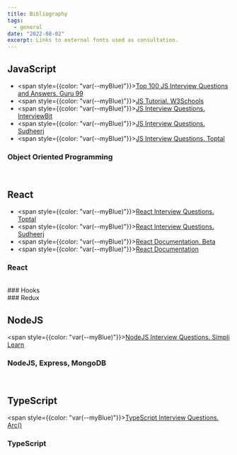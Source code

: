 ```yaml
---
title: Bibliography
tags:
  - general
date: "2022-08-02"
excerpt: Links to external fonts used as consultation. 
---
```


## JavaScript
- <span style={{color: "var(--myBlue)"}}>[Top 100 JS Interview Questions and Answers. Guru 99](https://www.guru99.com/javascript-interview-questions-answers.html)</span>
- <span style={{color: "var(--myBlue)"}}>[JS Tutorial. W3Schools](https://www.w3schools.com/js/)</span>
- <span style={{color: "var(--myBlue)"}}>[JS Interview Questions. InterviewBit](https://www.interviewbit.com/javascript-interview-questions/)</span>
- <span style={{color: "var(--myBlue)"}}>[JS Interview Questions. Sudheerj](https://github.com/sudheerj/javascript-interview-questions)</span>
- <span style={{color: "var(--myBlue)"}}>[JS Interview Questions. Toptal](https://www.toptal.com/javascript/interview-questions)</span>

### Object Oriented Programming
<YouTube id="4l3bTDlT6ZI" />   
<br/>

## React

- <span style={{color: "var(--myBlue)"}}>[React Interview Questions. Toptal](https://www.toptal.com/react/interview-questions)</span> 
- <span style={{color: "var(--myBlue)"}}>[React Interview Questions. Sudheerj](https://github.com/sudheerj/reactjs-interview-questions)</span>
- <span style={{color: "var(--myBlue)"}}>[React Documentation. Beta](https://beta.reactjs.org/)</span>
- <span style={{color: "var(--myBlue)"}}>[React Documentation](https://reactjs.org/)</span>

### React 
<YouTube id="QFaFIcGhPoM" />   
<br/>
### Hooks
<YouTube id="cF2lQ_gZeA8" />   
<br/>
### Redux
<YouTube id="9boMnm5X9ak" />   
<br/>

## NodeJS 

<span style={{color: "var(--myBlue)"}}>[NodeJS Interview Questions. Simpli Learn](https://www.simplilearn.com/tutorials/nodejs-tutorial/nodejs-interview-questions)</span>      
  
### NodeJS, Express, MongoDB
<YouTube id="zb3Qk8SG5Ms" />   
<br/>

## TypeScript 

<span style={{color: "var(--myBlue)"}}>[TypeScript Interview Questions. Arc()](https://arc.dev/developer-blog/typescript-interview-questions/)</span>  

### TypeScript
<YouTube id="2pZmKW9-I_k" />   
<br/>



